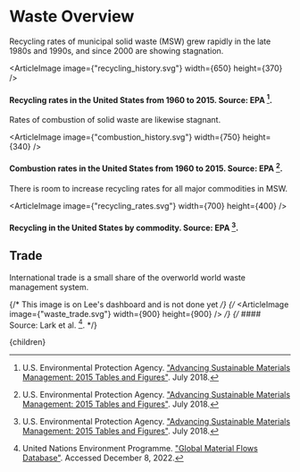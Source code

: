 


# Waste Overview

Recycling rates of municipal solid waste (MSW) grew rapidly in the late 1980s and 1990s, and since 2000 are showing stagnation.

<ArticleImage image={"recycling_history.svg"} width={650} height={370} />
#### Recycling rates in the United States from 1960 to 2015. Source: EPA [^1].

Rates of combustion of solid waste are likewise stagnant.

<ArticleImage image={"combustion_history.svg"} width={750} height={340} />
#### Combustion rates in the United States from 1960 to 2015. Source: EPA [^1].

There is room to increase recycling rates for all major commodities in MSW.

<ArticleImage image={"recycling_rates.svg"} width={700} height={400} />
#### Recycling in the United States by commodity. Source: EPA [^1].

<NationwideRecyclingMandatesSolution />

## Trade

International trade is a small share of the overworld world waste management system.

{/* This image is on Lee's dashboard and is not done yet */}
{/* <ArticleImage image={"waste_trade.svg"} width={900} height={900} /> */}
{/* #### Source: Lark et al. [^2]. */}

[^1]: U.S. Environmental Protection Agency. ["Advancing Sustainable Materials Management: 2015 Tables and Figures"](https://www.epa.gov/facts-and-figures-about-materials-waste-and-recycling/advancing-sustainable-materials-management). July 2018.

[^2]: United Nations Environment Programme. ["Global Material Flows Database"](https://www.resourcepanel.org/global-material-flows-database). Accessed December 8, 2022.

  <Article 
    focusAreaUrl={focusAreaUrl} 
    hierarchy={hierarchy} 
    site={site}
  >
    {children}
  </Article>